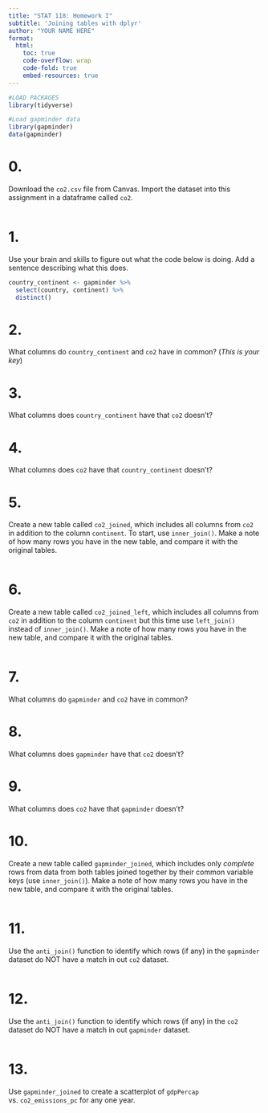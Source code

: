 ```yaml
---
title: "STAT 118: Homework I"
subtitle: 'Joining tables with dplyr'
author: "YOUR NAME HERE"
format:
  html: 
    toc: true
    code-overflow: wrap
    code-fold: true
    embed-resources: true
---
```


```r
#LOAD PACKAGES 
library(tidyverse)

#Load gapminder data
library(gapminder)
data(gapminder)
```

# 0.
Download the `co2.csv` file from Canvas. Import the dataset into this assignment in a dataframe called `co2`. 

```r

```

# 1.
Use your brain and skills to figure out what the code below is doing. Add a sentence describing what this does. 

```r
country_continent <- gapminder %>% 
  select(country, continent) %>% 
  distinct()
```

# 2.
What columns do `country_continent` and `co2` have in common? (*This is your key*)

# 3.
What columns does `country_continent` have that `co2` doesn't? 

# 4.
What columns does `co2` have that `country_continent` doesn't? 

# 5.
Create a new table called `co2_joined`, which includes all columns from `co2` in addition to the column `continent`. To start, use `inner_join()`. Make a note of how many rows you have in the new table, and compare it with the original tables.

```r

```

# 6.
Create a new table called `co2_joined_left`, which includes all columns from `co2` in addition to the column `continent` but this time use `left_join()` instead of `inner_join()`. Make a note of how many rows you have in the new table, and compare it with the original tables.

```r

```


# 7. 
What columns do `gapminder` and `co2` have in common? 

# 8.
What columns does `gapminder` have that `co2` doesn't? 

# 9.
What columns does `co2` have that `gapminder` doesn't? 

# 10. 
Create a new table called `gapminder_joined`, which includes only *complete* rows from data from both tables joined together by their common variable keys (use `inner_join()`). Make a note of how many rows you have in the new table, and compare it with the original tables.

```r

```

# 11. 
Use the `anti_join()` function to identify which rows (if any) in the `gapminder` dataset do NOT have a match in out `co2` dataset. 

```r

```

# 12. 
Use the `anti_join()` function to identify which rows (if any) in the `co2` dataset do NOT have a match in out `gapminder` dataset.

```r

```


# 13.
Use `gapminder_joined` to create a scatterplot of  `gdpPercap` vs. `co2_emissions_pc` for any one year. 

```r

```



